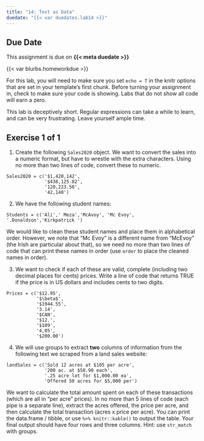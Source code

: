```yaml
---
title: "14: Text as Data"
duedate: "{{< var duedates.lab14 >}}"
---
```


<!-- Updated 8.30.22, but classdata/bank.csv may need to be updated still -- it also uses 'y' instead of 'default' (though data/bank23 was fixed; this is maybe different data?) -->



::: {.callout-warning}
## Due Date
This assignment is due on **{{< meta duedate >}}**
:::

{{< var blurbs.homeworkdue >}}



For this lab, you will need to make sure you set `echo = T` in the knitr options that are set in your template's first chunk. Before turning your assignment in, check to make sure your code is showing. Labs that do not show all code will earn a zero.


This lab is deceptively short. Regular expressions can take a while to learn, and can be very frustrating. Leave yourself ample time.



::: {.callout-note}
## Exercise 1 of 1

1. Create the following `Sales2020` object. We want to convert the sales into a numeric format, but have to wrestle with the extra characters. Using no more than two lines of code, convert these to numeric.

```
Sales2020 = c('$1,420,142',
              '$438,125.82',
              '120,223.50',
              '42,140')
```


2. We have the following student names:

```
Students = c('Ali',' Meza','McAvoy', 'Mc Evoy', '.Donaldson','Kirkpatrick ')
```
We would like to clean these student names and place them in alphabetical order. However, we note that "Mc Evoy" is a different name from "McEvoy" (the Irish are particular about that), so we need no more than two lines of code that can print these names in order (use `order` to place the cleaned names in order).



3. We want to check if each of these are valid, complete (including two decimal places for cents) prices. Write a line of code that returns TRUE if the price is in US dollars and includes cents to two digits.

```
Prices = c('$12.95',
           '$\beta$',
           '$1944.55',
           '3.14',
           '$CAN',
           '$12.',
           '$109',
           '4,05',
           '$200.00')
```



4. We will use groups to extract **two** columns of information from the following text we scraped from a land sales website:

```
landSales = c('Sold 12 acres at $105 per acre',
              '200 ac. at $58.90 each',
              '.25 acre lot for $1,000.00 ea',
              'Offered 50 acres for $5,000 per')
```

We want to calculate the total amount spent on each of these transactions (which are all in "per acre" prices). In no more than 5 lines of code (each pipe is a separate line), extract the acres offered, the price per acre, and then calculate the total transaction (acres x price per acre). You can print the data.frame / tibble, or use `%>% knitr::kable()` to output the table. Your final output should have four rows and three columns. Hint: use `str_match` with groups.

:::

